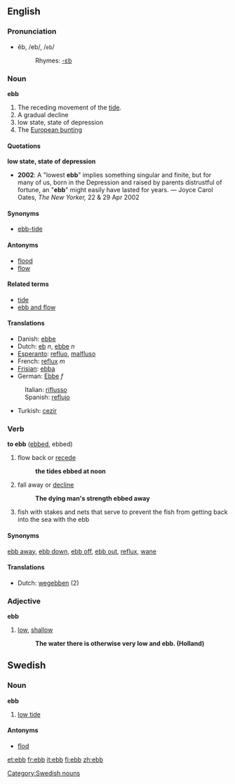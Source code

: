 ==English==
=== Pronunciation ===
*ĕb, /eb/, /<tt>eb</tt>/
*:Rhymes: [[Rhymes:English:-ɛb|-ɛb]]

=== Noun ===
'''ebb'''

#The receding movement of the [[tide]].
#A gradual decline
#low state, state of depression
#The [[European bunting]]

====Quotations====
'''low state, state of depression'''
*'''2002''': A "lowest '''ebb'''" implies something singular and finite, but for many of us, born in the Depression and raised by parents distrustful of fortune, an "'''ebb'''" might easily have lasted for years. &mdash; Joyce Carol Oates, ''The New Yorker,'' 22 &amp; 29 Apr 2002

====Synonyms====
*[[ebb-tide]]

====Antonyms====
*[[flood]]
*[[flow]]

====Related terms====
*[[tide]]
*[[ebb and flow]]

====Translations====
*Danish: [[ebbe]]
*Dutch: [[eb]] ''n'', [[ebbe]] ''n''
*[[Esperanto]]: [[refluo]], [[malfluso]]
*French: [[reflux]] ''m''
*[[Frisian]]: [[ebba]]
*German: [[Ebbe]] ''f''
:Italian: [[riflusso]]
:Spanish: [[reflujo]]
*Turkish: [[cezir]]

=== Verb ===
'''to ebb''' ([[ebbed]], ebbed)

# flow back or [[recede]]
#:'''the tides ebbed at noon'''
# fall away or [[decline]]
#:'''The dying man's strength ebbed away'''
# fish with stakes and nets that serve to prevent the fish from getting back into the sea with the ebb

====Synonyms====
[[ebb away]], [[ebb down]], [[ebb off]], [[ebb out]], [[reflux]], [[wane]]

====Translations====
*Dutch: [[wegebben]] (2)

===Adjective===
'''ebb'''

# [[low]], [[shallow]]
#: '''The water there is otherwise very low and ebb. (Holland)'''

==Swedish==
===Noun===
'''ebb''' {{c}}
#[[low tide]]

====Antonyms====
*[[flod]]
[[Category:Swedish nouns]]

[[et:ebb]]
[[fr:ebb]]
[[it:ebb]]
[[fi:ebb]]
[[zh:ebb]]